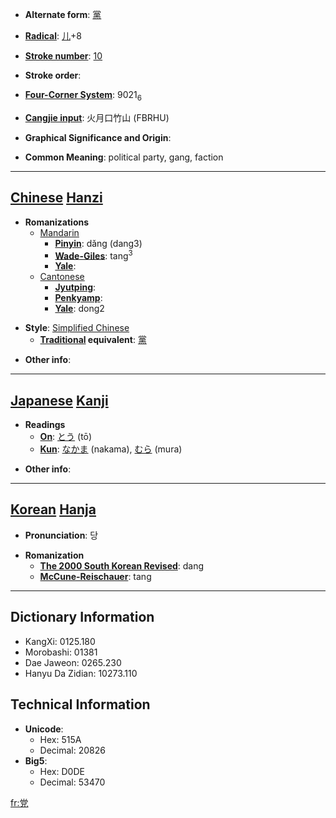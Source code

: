 * '''Alternate form''': [[黨]]

* '''[[Wiktionary:Chinese radical index| Radical]]''': [[Wiktionary:Chinese radical index 儿|儿]]+8

* '''[[Wiktionary:Chinese total strokes index|Stroke number]]''': [[Wiktionary:Chinese total strokes index 10|10]]

* '''Stroke order''': 

* '''[[Wiktionary:Chinese four corner index|Four-Corner System]]''': 9021<sub>6</sub>

* '''[[Wiktionary:Chinese Cangjie index|Cangjie input]]''': 火月口竹山 (FBRHU)

* '''Graphical Significance and Origin''': 

* '''Common Meaning''': political party, gang, faction

----

== [[Chinese]] [[Hanzi]] ==

* '''Romanizations'''
** [[Mandarin]]
*** '''[[Pinyin]]''': dǎng (dang3)
*** '''[[Wade-Giles]]''': tang<sup>3</sup>
*** '''[[Yale]]''': 
**[[Cantonese]]
***'''[[Jyutping]]''':
***'''[[Penkyamp]]''': 
***'''[[Yale]]''': dong2

* '''Style''': [[Simplified Chinese]] 
** '''[[Traditional Chinese|Traditional]] equivalent''': [[黨]]

* '''Other info''': 

----

== [[Japanese]] [[Kanji]] ==

* '''Readings'''
** '''[[On]]''': [[とう]] (tō)
** '''[[Kun]]''': [[なかま]] (nakama), [[むら]] (mura)

* '''Other info''':  

----

== [[Korean]] [[Hanja]] ==

* '''Pronunciation''': 당

* '''Romanization'''
** '''[[The 2000 South Korean Revised Romanization|The 2000 South Korean Revised]]''': dang
** '''[[McCune-Reischauer]]''': tang

----

== Dictionary Information ==

* KangXi: 0125.180
* Morobashi: 01381
* Dae Jaweon: 0265.230
* Hanyu Da Zidian: 10273.110

== Technical Information ==

* '''Unicode''':
** Hex: 515A
** Decimal: 20826
* '''Big5''':
** Hex: D0DE
** Decimal: 53470

[[fr:党]]